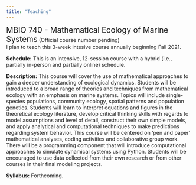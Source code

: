```yaml
---
title: "Teaching"
---
```

<div style="text-align: left">  
<span style="font-size:1.5em;"> MBIO 740 - Mathematical Ecology of Marine Systems</span>
 (Official course number pending)
<br>
I plan to teach this 3-week intesive course annually beginning Fall 2021.
<br>

**Schedule:** This is an intensive, 12-session course with a hybrid (i.e., partially in-person and partially online) schedule. 
<br>

**Description:** This course will cover the use of mathematical approaches to gain a deeper understanding of ecological dynamics. Students will be introduced to a broad range of theories and techniques from mathematical ecology with an emphasis on marine systems. Topics will include single-species populations, community ecology, spatial patterns and population genetics. Students will learn to interpret equations and figures in the theoretical ecology literature, develop critical thinking skills with regards to model assumptions and level of detail, construct their own simple models, and apply analytical and computational techniques to make predictions regarding system behavior. This course will be centered on 'pen and paper' mathematical analyses, coding activities and collaborative group work. There will be a programming component that will introduce computational approaches to simulate dynamical systems using Python. Students will be encouraged to use data collected from their own research or from other courses in their final modeling projects.
<br>

**Syllabus:** Forthcoming.

</div>
